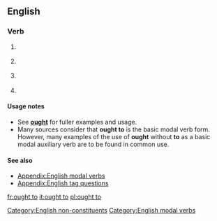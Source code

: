 {{also|ought|aught to do with}}
==English==

===Verb===
{{head|en|verb|head=[[ought]] [[to]]}}

# {{label|en|auxiliary}} {{non-gloss definition|Indicating [[duty]] or [[obligation]].}}
# {{label|en|auxiliary}} {{non-gloss definition|Indicating [[advisability]] or [[prudence]].}}
# {{label|en|auxiliary}} {{non-gloss definition|Indicating [[desirability]].}}
# {{label|en|auxiliary}} {{non-gloss definition|Indicating [[likelihood]] or [[probability]].}}

====Usage notes====
* See '''[[ought]]''' for fuller examples and usage.
* Many sources consider that '''ought to''' is the basic modal verb form. However, many examples of the use of '''ought''' without '''to''' as a basic modal auxiliary verb are to be found in common use.

====See also====
* [[Appendix:English modal verbs]]
* [[Appendix:English tag questions]]

[[Category:English non-constituents]]
[[Category:English modal verbs]]

[[fr:ought to]]
[[it:ought to]]
[[pl:ought to]]